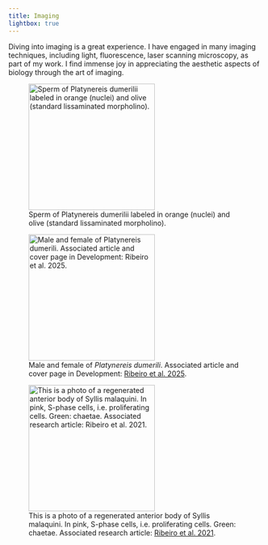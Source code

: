 ```yaml
---
title: Imaging
lightbox: true
---
```


Diving into imaging is a great experience. I have engaged in many imaging techniques, including light, fluorescence, laser scanning microscopy, as part of my work. I find immense joy in appreciating the aesthetic aspects of biology through the art of imaging.

::: {layout-nrow="1"}
![Sperm of Platynereis dumerilii labeled in orange (nuclei) and olive (standard lissaminated morpholino).](gamete-carving.jpg){group="my-gallery" height="250px"}

![Male and female of *Platynereis dumerili*. Associated article and cover page in Development: [Ribeiro et al. 2025](https://doi.org/10.1242/dev.204513).](FemaleMale.png){group="my-gallery" height="250"}

![This is a photo of a regenerated anterior body of Syllis malaquini. In pink, S-phase cells, i.e. proliferating cells. Green: chaetae. Associated research article: [Ribeiro et al. 2021](https://frontiersinzoology.biomedcentral.com/articles/10.1186/s12983-021-00396-y).](dramasyllis.jpg){group="my-gallery" height="250px"}
:::
